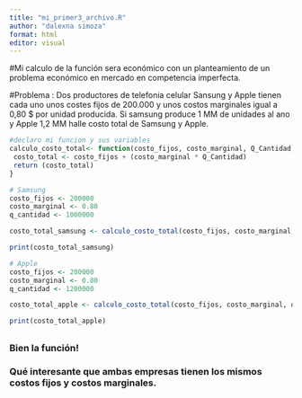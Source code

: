 ```yaml
---
title: "mi_primer3_archivo.R"
author: "dalexna simoza"
format: html
editor: visual
---
```


#Mi calculo de la función sera económico con un planteamiento de un problema económico en mercado en competencia imperfecta.

#Problema : Dos productores de telefonia celular Sansung y Apple tienen cada uno unos costes fijos de 200.000 y unos costos marginales igual a 0,80 \$ por unidad producida. Si samsung produce 1 MM de unidades al ano y Apple 1,2 MM halle costo total de Samsung y Apple.

```r
#declaro mi funcion y sus variables 
calculo_costo_total<- function(costo_fijos, costo_marginal, Q_Cantidad) {
 costo_total <- costo_fijos + (costo_marginal * Q_Cantidad)
 return (costo_total)
}
```

```r
# Samsung
costo_fijos <- 200000
costo_marginal <- 0.80
q_cantidad <- 1000000

costo_total_samsung <- calculo_costo_total(costo_fijos, costo_marginal, q_cantidad)

print(costo_total_samsung)

```

```r
# Apple
costo_fijos <- 200000
costo_marginal <- 0.80
q_cantidad <- 1200000

costo_total_apple <- calculo_costo_total(costo_fijos, costo_marginal, q_cantidad)

print(costo_total_apple)
```

## 

### Bien la función!

### Qué interesante que ambas empresas tienen los mismos costos fijos y costos marginales.
